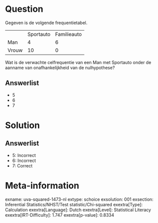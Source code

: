 Question
========

Gegeven is de volgende frequentietabel.

  ------- ----------- -------------
          Sportauto   Familieauto
  Man     4           6
  Vrouw   10          0
  ------- ----------- -------------

Wat is de verwachte celfrequentie van een Man met Sportauto onder de
aanname van onafhankelijkheid van de nulhypothese?

Answerlist
----------

* 5
* 6
* 7

Solution
========

Answerlist
----------

* 5: Incorrect
* 6: Incorrect
* 7: Correct

Meta-information
================
exname: uva-squared-1473-nl
extype: schoice
exsolution: 001
exsection: Inferential Statistics/NHST/Test statistic/Chi-squared
exextra[Type]: Calculation
exextra[Language]: Dutch
exextra[Level]: Statistical Literacy
exextra[IRT-Difficulty]: 1.747
exextra[p-value]: 0.8334
